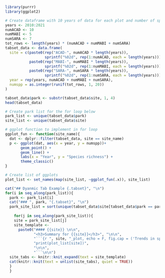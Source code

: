 ```r
library(purrr)
library(ggplot2)

# Create dataframe with 10 years of data for each plot and number of species found
years <- 2010:2021
numACAD <- 10
numMABI <- 5
numSARA <- 7
tot_rows <- length(years) * (numACAD + numMABI + numSARA)
tabset_data <- data.frame(
  site = c(paste0(rep("ACAD-", numACAD * length(years)), 
                  sprintf("%02d", rep(1:numACAD, each = length(years)))), 
           paste0(rep("MABI-", numMABI * length(years)), 
                  sprintf("%02d", rep(1:numMABI, each = length(years)))),
           paste0(rep("SARA-", numSARA * length(years)), 
                  sprintf("%02d", rep(1:numSARA, each = length(years))))),
  year = rep(years, numACAD + numMABI + numSARA),
  numspp = as.integer(runif(tot_rows, 1, 20))  
)

tabset_data$park <- substr(tabset_data$site, 1, 4)
head(tabset_data)

# Create park list for the for loop below
park_list <- unique(tabset_data$park)
site_list <- unique(tabset_data$site)

# ggplot function to implement in for loop
ggplot_fun <- function(site_name){
  dat <- dplyr::filter(tabset_data, site == site_name)
  p <- ggplot(dat, aes(x = year, y = numspp))+
       geom_point() +
       geom_line() +
       labs(x = "Year", y = "Species richness") +
       theme_classic()
}

# Create list of ggplots
plot_list <- set_names(map(site_list, ~ggplot_fun(.x)), site_list)

```
```r
cat("## Dyanmic Tab Example {.tabset}", "\n")
for(i in seq_along(park_list)){
  park <- park_list[i]
  cat("### ", park, "{.tabset}", "\n")
  park_site_list = sort(unique(tabset_data$site[tabset_data$park == park]))
  
    for(j in seq_along(park_site_list)){
    site = park_site_list[j]
    site_template <- 
      paste0("#### {{site}} \n\n",
             "<h3>Summary for {{site}}</h3>", "\n\n",
             "```{r ", site, "_plot, echo = F, fig.cap = ('Trends in species richness in {{site}}'), out.width = '40%'}\n\n",
             "print(plot_list[site])",
             "\n\n",
             "```\n\n")
  site_tabs <- knitr::knit_expand(text = site_template)
  cat(knitr::knit(text = unlist(site_tabs), quiet = TRUE))
  }
  }

```